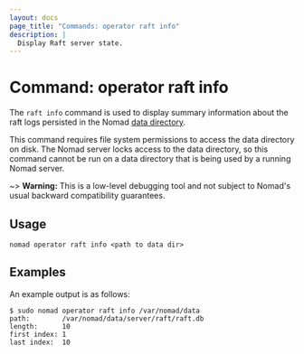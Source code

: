 ```yaml
---
layout: docs
page_title: "Commands: operator raft info"
description: |
  Display Raft server state.
---
```


# Command: operator raft info

The `raft info` command is used to display summary information about the
raft logs persisted in the Nomad [data directory].

This command requires file system permissions to access the data
directory on disk. The Nomad server locks access to the data
directory, so this command cannot be run on a data directory that is
being used by a running Nomad server.

~> **Warning:** This is a low-level debugging tool and not subject to
Nomad's usual backward compatibility guarantees.

## Usage

```plaintext
nomad operator raft info <path to data dir>
```

## Examples

An example output is as follows:

```shell-session
$ sudo nomad operator raft info /var/nomad/data
path:        /var/nomad/data/server/raft/raft.db
length:      10
first index: 1
last index:  10
```

[data directory]: /docs/configuration#data_dir
